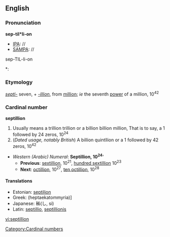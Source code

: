==English==
===Pronunciation===

'''sep-til*li-on'''
*[[IPA]]: //
*[[SAMPA]]: //
sep-TIL-li-on
*:{{Rhymes|ɪljən}}

===Etymology===
''[[septi-]]'' seven, + ''[[-illion]]'', from [[million]]; ''ie'' the seventh [[power]] of a million, 10<sup>42</sup>

===Cardinal number===
'''septillion'''
#Usually means a trillion trillion or a billion billion million, That is to say, a 1 followed by 24 zeros, 10<sup>24</sup>
#(''Dated usage, notably British'') A billion quintllion or a 1 followed by 42 zeros, 10<sup>42</sup>
*''Western (Arabic) Numeral'': '''Septillion, 10<sup>24</sup>''''
**'''Previous''': [[sextillion]], 10<sup>21</sup>, [[hundred sextillion]] 10<sup>23</sup>
**'''Next''': [[octillion]], 10<sup>27</sup>, [[ten octillion]], 10<sup>28</sup>

====Translations====
*Estonian: [[septiljon]]
*Greek: (heptaekatommyria)]
*Japanese: 秭(し, si)
*Latin: [[septillio]], [[septillionis]]

[[Category:Cardinal numbers]]

[[vi:septillion]]